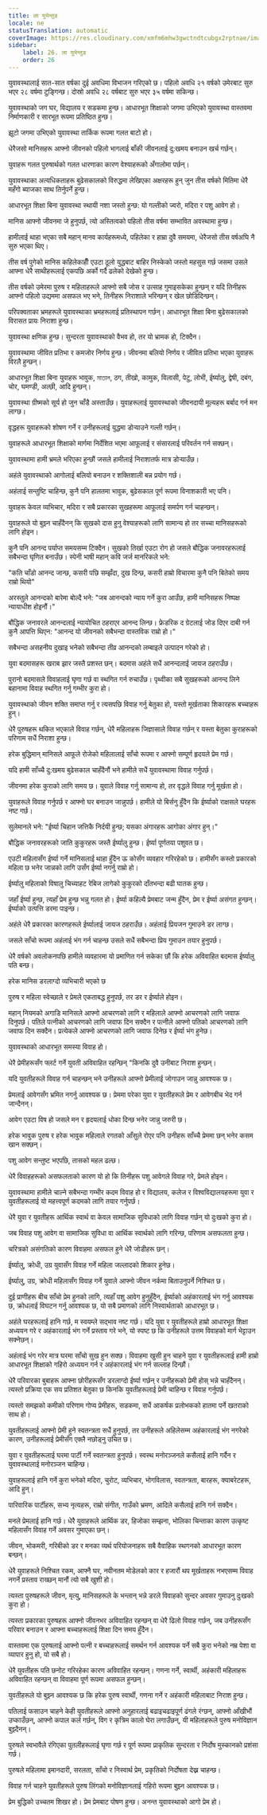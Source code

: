```yaml
---
title: ला युभेन्तुड
locale: ne
statusTranslation: automatic
coverImage: https://res.cloudinary.com/xmfm6mhw3gwctndtcubgx2rptnae/image/upload/v1740337243/small_cover_educacion_fundamental_a051170f1c.webp
sidebar:
    label: 26. ला युभेन्तुड
    order: 26
---
```

युवावस्थालाई सात-सात वर्षका दुई अवधिमा विभाजन गरिएको छ। पहिलो अवधि २१ वर्षको उमेरबाट सुरु भएर २८ वर्षमा टुङ्गिन्छ। दोस्रो अवधि २८ वर्षबाट सुरु भएर ३५ वर्षमा सकिन्छ।

युवावस्थाको जग घर, विद्यालय र सडकमा हुन्छ। आधारभूत शिक्षाको जगमा उभिएको युवावस्था वास्तवमा निर्माणकारी र सारभूत रूपमा प्रतिष्ठित हुन्छ।

झूटो जगमा उभिएको युवावस्था तार्किक रूपमा गलत बाटो हो।

धेरैजसो मानिसहरू आफ्नो जीवनको पहिलो भागलाई बाँकी जीवनलाई दु:खमय बनाउन खर्च गर्छन्।

युवाहरू गलत पुरुषार्थको गलत धारणाका कारण वेश्याहरूको अँगालोमा पर्छन्।

युवावस्थाका अत्यधिकताहरू बुढेसकालको विरुद्धमा लेखिएका अक्षरहरू हुन् जुन तीस वर्षको मितिमा धेरै महँगो ब्याजका साथ तिर्नुपर्ने हुन्छ।

आधारभूत शिक्षा बिना युवावस्था स्थायी नशा जस्तो हुन्छ: यो गल्तीको ज्वरो, मदिरा र पशु आवेग हो।

मानिस आफ्नो जीवनमा जे हुनुपर्छ, त्यो अस्तित्वको पहिलो तीस वर्षमा सम्भावित अवस्थामा हुन्छ।

हामीलाई थाहा भएका सबै महान् मानव कार्यहरूमध्ये, पहिलेका र हाम्रा दुवै समयमा, धेरैजसो तीस वर्षअघि नै सुरु भएका थिए।

तीस वर्ष पुगेको मानिस कहिलेकाहीँ एउटा ठूलो युद्धबाट बाहिर निस्केको जस्तो महसुस गर्छ जसमा उसले आफ्ना धेरै साथीहरूलाई एकपछि अर्को गर्दै ढलेको देखेको हुन्छ।

तीस वर्षको उमेरमा पुरुष र महिलाहरूले आफ्नो सबै जोस र उत्साह गुमाइसकेका हुन्छन् र यदि तिनीहरू आफ्नो पहिलो उद्यममा असफल भए भने, तिनीहरू निराशाले भरिन्छन् र खेल छोडिदिन्छन्।

परिपक्वताका भ्रमहरूले युवावस्थाका भ्रमहरूलाई प्रतिस्थापन गर्छन्। आधारभूत शिक्षा बिना बुढेसकालको विरासत प्रायः निराशा हुन्छ।

युवावस्था क्षणिक हुन्छ। सुन्दरता युवावस्थाको वैभव हो, तर यो भ्रामक हो, टिक्दैन।

युवावस्थामा जीवित प्रतिभा र कमजोर निर्णय हुन्छ। जीवनमा बलियो निर्णय र जीवित प्रतिभा भएका युवाहरू विरलै हुन्छन्।

आधारभूत शिक्षा बिना युवाहरू भावुक, মাতাল, ठग, तीखो, कामुक, विलासी, पेटु, लोभी, ईर्ष्यालु, द्वेषी, दबंग, चोर, घमण्डी, अल्छी, आदि हुन्छन्।

युवावस्था ग्रीष्मको सूर्य हो जुन चाँडै अस्ताउँछ। युवाहरूलाई युवावस्थाको जीवनदायी मूल्यहरू बर्बाद गर्न मन लाग्छ।

वृद्धहरू युवाहरूको शोषण गर्ने र उनीहरूलाई युद्धमा डोर्‍याउने गल्ती गर्छन्।

युवाहरूले आधारभूत शिक्षाको मार्गमा निर्देशित भएमा आफूलाई र संसारलाई परिवर्तन गर्न सक्छन्।

युवावस्थामा हामी भ्रमले भरिएका हुन्छौं जसले हामीलाई निराशातर्फ मात्र डोर्‍याउँछ।

अहंले युवावस्थाको आगोलाई बलियो बनाउन र शक्तिशाली बन्न प्रयोग गर्छ।

अहंलाई सन्तुष्टि चाहिन्छ, कुनै पनि हालतमा भावुक, बुढेसकाल पूर्ण रूपमा विनाशकारी भए पनि।

युवाहरू केवल व्यभिचार, मदिरा र सबै प्रकारका सुखहरूमा आफूलाई समर्पण गर्न चाहन्छन्।

युवाहरूले यो बुझ्न चाहँदैनन् कि सुखको दास हुनु वेश्याहरूको लागि सामान्य हो तर सच्चा मानिसहरूको लागि होइन।

कुनै पनि आनन्द पर्याप्त समयसम्म टिक्दैन। सुखको तिर्खा एउटा रोग हो जसले बौद्धिक जनावरहरूलाई सबैभन्दा घृणित बनाउँछ। स्पेनी भाषी महान् कवि जर्ज मानरिकले भने:

"कति चाँडो आनन्द जान्छ,
कसरी पछि सम्झँदा,
दुख दिन्छ,
कसरी हाम्रो विचारमा
कुनै पनि बितेको समय राम्रो थियो"

अरस्तुले आनन्दको बारेमा बोल्दै भने: "जब आनन्दको न्याय गर्ने कुरा आउँछ, हामी मानिसहरू निष्पक्ष न्यायाधीश होइनौं।"

बौद्धिक जनावरले आनन्दलाई न्यायोचित ठहराएर आनन्द लिन्छ। फ्रेडरिक द ग्रेटलाई जोड दिएर दाबी गर्न कुनै आपत्ति थिएन: "आनन्द यो जीवनको सबैभन्दा वास्तविक राम्रो हो।"

सबैभन्दा असहनीय दुखाइ भनेको सबैभन्दा तीव्र आनन्दको लम्बाइले उत्पादन गरेको हो।

युवा बदमासहरू खराब झार जस्तै प्रशस्त छन्। बदमास अहंले सधैं आनन्दलाई जायज ठहराउँछ।

पुरानो बदमासले विवाहलाई घृणा गर्छ वा स्थगित गर्न रुचाउँछ। पृथ्वीका सबै सुखहरूको आनन्द लिने बहानामा विवाह स्थगित गर्नु गम्भीर कुरा हो।

युवावस्थाको जीवन शक्ति समाप्त गर्नु र त्यसपछि विवाह गर्नु बेतुका हो, यस्तो मूर्खताका शिकारहरू बच्चाहरू हुन्।

धेरै पुरुषहरू थकित भएकाले विवाह गर्छन्, धेरै महिलाहरू जिज्ञासाले विवाह गर्छन् र यस्ता बेतुका कुराहरूको परिणाम सधैं निराशा हुन्छ।

हरेक बुद्धिमान् मानिसले आफूले रोजेको महिलालाई साँचो रूपमा र आफ्नो सम्पूर्ण हृदयले प्रेम गर्छ।

यदि हामी साँच्चै दु:खमय बुढेसकाल चाहँदैनौं भने हामीले सधैं युवावस्थामा विवाह गर्नुपर्छ।

जीवनमा हरेक कुराको लागि समय छ। युवाले विवाह गर्नु सामान्य हो, तर वृद्धले विवाह गर्नु मूर्खता हो।

युवाहरूले विवाह गर्नुपर्छ र आफ्नो घर बनाउन जान्नुपर्छ। हामीले यो बिर्सनु हुँदैन कि ईर्ष्याको राक्षसले घरहरू नष्ट गर्छ।

सुलेमानले भने: "ईर्ष्या चिहान जत्तिकै निर्दयी हुन्छ; यसका अंगारहरू आगोका अंगार हुन्।"

बौद्धिक जनावरहरूको जाति कुकुरहरू जस्तै ईर्ष्यालु हुन्छ। ईर्ष्या पूर्णतया पशुवत छ।

एउटी महिलासँग ईर्ष्या गर्ने मानिसलाई थाहा हुँदैन ऊ कोसँग व्यवहार गरिरहेको छ। हामीसँग कस्तो प्रकारको महिला छ भनेर जान्नको लागि उसँग ईर्ष्या नगर्नु राम्रो हो।

ईर्ष्यालु महिलाको विषालु चिच्याहट रेबिज लागेको कुकुरको दाँतभन्दा बढी घातक हुन्छ।

जहाँ ईर्ष्या हुन्छ, त्यहाँ प्रेम हुन्छ भन्नु गलत हो। ईर्ष्या कहिल्यै प्रेमबाट जन्म हुँदैन, प्रेम र ईर्ष्या असंगत हुन्छन्। ईर्ष्याको उत्पत्ति डरमा पाइन्छ।

अहंले धेरै प्रकारका कारणहरूले ईर्ष्यालाई जायज ठहराउँछ। अहंलाई प्रियजन गुमाउने डर लाग्छ।

जसले साँचो रूपमा अहंलाई भंग गर्न चाहन्छ उसले सधैं सबैभन्दा प्रिय गुमाउन तयार हुनुपर्छ।

धेरै वर्षको अवलोकनपछि हामीले व्यवहारमा यो प्रमाणित गर्न सकेका छौं कि हरेक अविवाहित बदमास ईर्ष्यालु पति बन्छ।

हरेक मानिस डरलाग्दो व्यभिचारी भएको छ

पुरुष र महिला स्वेच्छाले र प्रेमले एकताबद्ध हुनुपर्छ, तर डर र ईर्ष्याले होइन।

महान् नियमको अगाडि मानिसले आफ्नो आचरणको लागि र महिलाले आफ्नो आचरणको लागि जवाफ दिनुपर्छ। पतिले पत्नीको आचरणको लागि जवाफ दिन सक्दैन र पत्नीले आफ्नो पतिको आचरणको लागि जवाफ दिन सक्दैन। प्रत्येकले आफ्नो आचरणको लागि जवाफ दिनेछ र ईर्ष्या भंग हुनेछ।

युवावस्थाको आधारभूत समस्या विवाह हो।

धेरै प्रेमीहरूसँग फ्लर्ट गर्ने युवती अविवाहित रहन्छिन् "किनकि दुवै उनीबाट निराश हुन्छन्।

यदि युवतीहरूले विवाह गर्न चाहन्छन् भने उनीहरूले आफ्नो प्रेमीलाई जोगाउन जान्नु आवश्यक छ।

प्रेमलाई आवेगसँग भ्रमित नगर्नु आवश्यक छ। प्रेममा परेका युवा र युवतीहरूले प्रेम र आवेगबीच भेद गर्न जान्दैनन्।

आवेग एउटा विष हो जसले मन र हृदयलाई धोका दिन्छ भनेर जान्नु जरुरी छ।

हरेक भावुक पुरुष र हरेक भावुक महिलाले रगतको आँसुले रोएर पनि उनीहरू साँच्चै प्रेममा छन् भनेर कसम खान सक्छन्।

पशु आवेग सन्तुष्ट भएपछि, तासको महल ढल्छ।

धेरै विवाहहरूको असफलताको कारण यो हो कि तिनीहरू पशु आवेगले विवाह गरे, प्रेमले होइन।

युवावस्थामा हामीले चाल्ने सबैभन्दा गम्भीर कदम विवाह हो र विद्यालय, कलेज र विश्वविद्यालयहरूमा युवा र युवतीहरूलाई यो महत्त्वपूर्ण कदमको लागि तयार गर्नुपर्छ।

धेरै युवा र युवतीहरू आर्थिक स्वार्थ वा केवल सामाजिक सुविधाको लागि विवाह गर्छन् यो दुःखको कुरा हो।

जब विवाह पशु आवेग वा सामाजिक सुविधा वा आर्थिक स्वार्थको लागि गरिन्छ, परिणाम असफलता हुन्छ।

चरित्रको असंगतिको कारण विवाहमा असफल हुने धेरै जोडीहरू छन्।

ईर्ष्यालु, क्रोधी, उग्र युवासँग विवाह गर्ने महिला जल्लादको शिकार हुनेछ।

ईर्ष्यालु, उग्र, क्रोधी महिलासँग विवाह गर्ने युवाले आफ्नो जीवन नर्कमा बिताउनुपर्ने निश्चित छ।

दुई प्राणीहरू बीच साँचो प्रेम हुनको लागि, त्यहाँ पशु आवेग हुनुहुँदैन, ईर्ष्याको अहंकारलाई भंग गर्नु आवश्यक छ, क्रोधलाई विघटन गर्नु आवश्यक छ, यो सबै प्रमाणको लागि निस्वार्थताको आधारभूत छ।

अहंले घरहरूलाई हानि गर्छ, म स्वयम्ले सद्भाव नष्ट गर्छ। यदि युवा र युवतीहरूले हाम्रो आधारभूत शिक्षा अध्ययन गरे र अहंकारलाई भंग गर्ने प्रस्ताव गरे भने, यो स्पष्ट छ कि उनीहरूले उत्तम विवाहको मार्ग भेट्टाउन सक्नेछन्।

अहंलाई भंग गरेर मात्र घरमा साँचो सुख हुन सक्छ। विवाहमा खुसी हुन चाहने युवा र युवतीहरूलाई हामी हाम्रो आधारभूत शिक्षाको गहिरो अध्ययन गर्न र अहंकारलाई भंग गर्न सल्लाह दिन्छौं।

धेरै परिवारका बुबाहरू आफ्ना छोरीहरूसँग डरलाग्दो ईर्ष्या गर्छन् र उनीहरूको प्रेमी होस् भन्ने चाहँदैनन्। त्यस्तो प्रक्रिया एक सय प्रतिशत बेतुका छ किनकि युवतीहरूलाई प्रेमी चाहिन्छ र विवाह गर्नुपर्छ।

त्यस्तो समझको कमीको परिणाम गोप्य प्रेमीहरू, सडकमा, सधैं आकर्षक प्रलोभकको हातमा पर्ने खतराको साथ हो।

युवतीहरूलाई आफ्नो प्रेमी हुने स्वतन्त्रता सधैं हुनुपर्छ, तर उनीहरूले अहिलेसम्म अहंकारलाई भंग नगरेको कारण, उनीहरूलाई प्रेमीसँग एक्लै नछोड्नु उचित छ।

युवा र युवतीहरूलाई घरमा पार्टी गर्ने स्वतन्त्रता हुनुपर्छ। स्वस्थ मनोरञ्जनले कसैलाई हानि गर्दैन र युवावस्थालाई मनोरञ्जन चाहिन्छ।

युवाहरूलाई हानि गर्ने कुरा भनेको मदिरा, चुरोट, व्यभिचार, भोगविलास, स्वतन्त्रता, बारहरू, क्याबरेटहरू, आदि हुन्।

पारिवारिक पार्टीहरू, सभ्य नृत्यहरू, राम्रो संगीत, गाउँको भ्रमण, आदिले कसैलाई हानि गर्न सक्दैन।

मनले प्रेमलाई हानि गर्छ। धेरै युवाहरूले आर्थिक डर, हिजोका सम्झना, भोलिका चिन्ताका कारण उत्कृष्ट महिलासँग विवाह गर्ने अवसर गुमाएका छन्।

जीवन, भोकमरी, गरिबीको डर र मनका व्यर्थ परियोजनाहरू सबै वैवाहिक स्थगनको आधारभूत कारण बन्छन्।

धेरै युवाहरूले निश्चित रकम, आफ्नै घर, नवीनतम मोडेलको कार र हजारौं थप मूर्खताहरू नभएसम्म विवाह नगर्ने प्रस्ताव राख्छन् मानौं त्यो सबै खुशी हो।

त्यस्ता पुरुषहरूले जीवन, मृत्यु, मानिसहरूले के भन्लान् भन्ने डरले विवाहको सुन्दर अवसर गुमाउनु दुःखको कुरा हो।

त्यस्ता प्रकारका पुरुषहरू आफ्नो जीवनभर अविवाहित रहन्छन् वा धेरै ढिलो विवाह गर्छन्, जब उनीहरूसँग परिवार बनाउन र आफ्ना बच्चाहरूलाई शिक्षा दिन समय हुँदैन।

वास्तवमा एक पुरुषलाई आफ्नो पत्नी र बच्चाहरूलाई समर्थन गर्न आवश्यक पर्ने सबै कुरा भनेको नम्र पेशा वा व्यापार हुनु हो, यो सबै हो।

धेरै युवतीहरू पति छनोट गरिरहेका कारण अविवाहित रहन्छन्। गणना गर्ने, स्वार्थी, अहंकारी महिलाहरू अविवाहित रहन्छन् वा विवाहमा पूर्ण रूपमा असफल हुन्छन्।

युवतीहरूले यो बुझ्न आवश्यक छ कि हरेक पुरुष स्वार्थी, गणना गर्ने र अहंकारी महिलाबाट निराश हुन्छ।

पतिलाई फसाउन चाहने केही युवतीहरूले आफ्नो अनुहारलाई बढाइचढाइपूर्ण ढंगले रंग्छन्, आफ्नो आँखीभौं उप्काउँछन्, आफ्नो कपाल कर्ल गर्छन्, विग र कृत्रिम कालो घेरा लगाउँछन्, यी महिलाहरूले पुरुष मनोविज्ञान बुझ्दैनन्।

पुरुषले स्वभावैले रंगिएका पुतलीहरूलाई घृणा गर्छ र पूर्ण रूपमा प्राकृतिक सुन्दरता र निर्दोष मुस्कानको प्रशंसा गर्छ।

पुरुषले महिलामा इमानदारी, सरलता, साँचो र निस्वार्थ प्रेम, प्रकृतिको निर्दोषता देख्न चाहन्छ।

विवाह गर्न चाहने युवतीहरूले पुरुष लिंगको मनोविज्ञानलाई गहिरो रूपमा बुझ्न आवश्यक छ।

प्रेम बुद्धिको उच्चतम शिखर हो। प्रेम प्रेमबाट पोषण हुन्छ। अनन्त युवावस्थाको आगो प्रेम हो।

